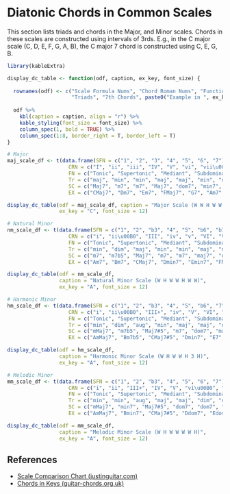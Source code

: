# Diatonic Chords in Common Scales

This section lists triads and chords in the Major, and Minor scales. Chords in these scales are constructed using intervals of 3rds. E.g., in the C major scale (C, D, E, F, G, A, B), the C major 7 chord is constructed using C, E, G, B.


```r
library(kableExtra)

display_dc_table <- function(odf, caption, ex_key, font_size) {
  
  rownames(odf) <- c("Scale Formula Nums", "Chord Roman Nums", "Functional Names",
                     "Triads", "7th Chords", paste0("Example in ", ex_key))
  
  odf %>%
    kbl(caption = caption, align = "r") %>%
    kable_styling(font_size = font_size) %>%
    column_spec(1, bold = TRUE) %>%
    column_spec(1:8, border_right = T, border_left = T)
}

# Major
maj_scale_df <- t(data.frame(SFN = c("1", "2", "3", "4", "5", "6", "7"),
                    CRN = c("I", "ii", "iii", "IV", "V", "vi", "vii\u00B0"),
                    FN = c("Tonic", "Supertonic", "Mediant", "Subdominant", "Dominant", "Submediant", "Leading Tone"),
                    Tr = c("maj", "min", "min", "maj", "maj", "min", "dim"),
                    SC = c("Maj7", "m7", "m7", "Maj7", "dom7", "min7", "m7b5"),
                    EX = c("CMaj7", "Dm7", "Em7", "FMaj7", "G7", "Am7", "Bm7b5")))

display_dc_table(odf = maj_scale_df, caption = "Major Scale (W W H W W W H)",
                 ex_key = "C", font_size = 12)

# Natural Minor
nm_scale_df <- t(data.frame(SFN = c("1", "2", "b3", "4", "5", "b6", "b7"),
                    CRN = c("i", "ii\u00B0", "III", "iv", "v", "VI", "VII"),
                    FN = c("Tonic", "Supertonic", "Mediant", "Subdominant", "Dominant", "Submediant", "Subtonic"),
                    Tr = c("min", "dim", "maj", "min", "min", "maj", "maj"),
                    SC = c("m7", "m7b5", "Maj7", "m7", "m7", "maj7", "dom7"),
                    EX = c("Am7", "Bm7", "CMaj7", "Dmin7", "Emin7", "FMaj7", "G7")))

display_dc_table(odf = nm_scale_df,
                 caption = "Natural Minor Scale (W H W W H W W)",
                 ex_key = "A", font_size = 12)

# Harmonic Minor
hm_scale_df <- t(data.frame(SFN = c("1", "2", "b3", "4", "5", "b6", "7"),
                    CRN = c("i", "ii\u00B0", "III+", "iv", "V", "VI", "vii\u00B0"),
                    FN = c("Tonic", "Supertonic", "Mediant", "Subdominant", "Dominant", "Submediant", "Leading Tone"),
                    Tr = c("min", "dim", "aug", "min", "maj", "maj", "dim"),
                    SC = c("mMaj7", "m7b5", "Maj7#5", "m7", "dom7", "maj7", "dim7"),
                    EX = c("AmMaj7", "Bm7b5", "CMaj7#5", "Dmin7", "E7", "FMaj7", "G#dim7")))

display_dc_table(odf = hm_scale_df,
                 caption = "Harmonic Minor Scale (W H W W H 3 H)",
                 ex_key = "A", font_size = 12)

# Melodic Minor
mm_scale_df <- t(data.frame(SFN = c("1", "2", "b3", "4", "5", "6", "7"),
                    CRN = c("i", "ii", "III+", "IV", "V", "vi\u00B0", "vii\u00B0"),
                    FN = c("Tonic", "Supertonic", "Mediant", "Subdominant", "Dominant", "Submediant", "Leading Tone"),
                    Tr = c("min", "min", "aug", "maj", "maj", "dim", "dim"),
                    SC = c("mMaj7", "min7", "Maj7#5", "dom7", "dom7", "m7b5", "m7b5"),
                    EX = c("AmMaj7", "Bmin7", "CMaj7#5", "Ddom7", "Edom7", "F#m7b5", "G#m7b5")))

display_dc_table(odf = mm_scale_df,
                 caption = "Melodic Minor Scale (W H W W W W H)",
                 ex_key = "A", font_size = 12)

```



## References {-}
- [Scale Comparison Chart (justinguitar.com)](https://www.justinguitar.com/guitar-lessons/scale-comparison-chart-sc-150)
- [Chords in Keys (guitar-chords.org.uk)](https://www.guitar-chords.org.uk/chords-key-c.html)
